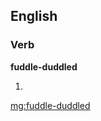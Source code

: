 ==English==

===Verb===
'''fuddle-duddled'''

# {{past of|[[fuddle-duddle]]}}

[[mg:fuddle-duddled]]